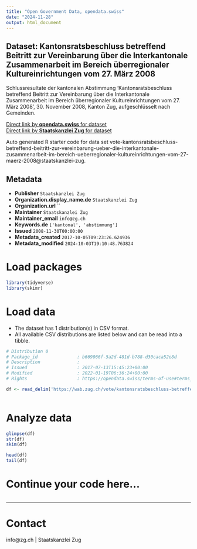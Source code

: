 ```yaml
---
title: "Open Government Data, opendata.swiss"
date: "2024-11-28"
output: html_document
---
```


## Dataset: Kantonsratsbeschluss betreffend Beitritt zur Vereinbarung über die Interkantonale Zusammenarbeit im Bereich überregionaler Kultureinrichtungen vom 27. März 2008

Schlussresultate der kantonalen Abstimmung 'Kantonsratsbeschluss betreffend Beitritt zur Vereinbarung über die Interkantonale Zusammenarbeit im Bereich überregionaler Kultureinrichtungen vom 27. März 2008', 30. November 2008, Kanton Zug, aufgeschlüsselt nach Gemeinden.

[Direct link by **opendata.swiss** for dataset](https://opendata.swiss/de/dataset/kantonsratsbeschluss-betreffend-beitritt-zur-vereinbarung-uber-die-interkantonale-zusammen-2008)<br>
[Direct link by **Staatskanzlei Zug** for dataset](https://wab.zug.ch/vote/kantonsratsbeschluss-betreffend-beitritt-zur-vereinbarung-ueber-die-interkantonale-zusammenarbeit-im-bereich-ueberregionaler-kultureinrichtungen-vom-27-maerz-2008/data)

Auto generated R starter code for data set vote-kantonsratsbeschluss-betreffend-beitritt-zur-vereinbarung-ueber-die-interkantonale-zusammenarbeit-im-bereich-ueberregionaler-kultureinrichtungen-vom-27-maerz-2008@staatskanzlei-zug.

## Metadata

- **Publisher** `Staatskanzlei Zug`
- **Organization.display_name.de** `Staatskanzlei Zug`
- **Organization.url** ``
- **Maintainer** `Staatskanzlei Zug`
- **Maintainer_email** `info@zg.ch`
- **Keywords.de** `['kantonal', 'abstimmung']`
- **Issued** `2008-11-30T00:00:00`
- **Metadata_created** `2017-10-05T09:23:26.624936`
- **Metadata_modified** `2024-10-03T19:10:48.763824`


# Load packages

```r

library(tidyverse)
library(skimr)

```

# Load data

-   The dataset has 1 distribution(s) in CSV format.
-   All available CSV distributions are listed below and can be read into a tibble.

```r

# Distribution 0
# Package_id               : b669066f-5a2d-481d-b788-d30caca52e8d
# Description              : 
# Issued                   : 2017-07-13T15:45:23+00:00
# Modified                 : 2022-01-19T06:36:24+00:00
# Rights                   : https://opendata.swiss/terms-of-use#terms_by

df <- read_delim('https://wab.zug.ch/vote/kantonsratsbeschluss-betreffend-beitritt-zur-vereinbarung-ueber-die-interkantonale-zusammenarbeit-im-bereich-ueberregionaler-kultureinrichtungen-vom-27-maerz-2008/data-csv')



```

# Analyze data

```r

glimpse(df)
str(df)
skim(df)

head(df)
tail(df)

```

# Continue your code here...

```r

```

------------------------------------------------------------------------

# Contact

info@zg.ch | Staatskanzlei Zug
